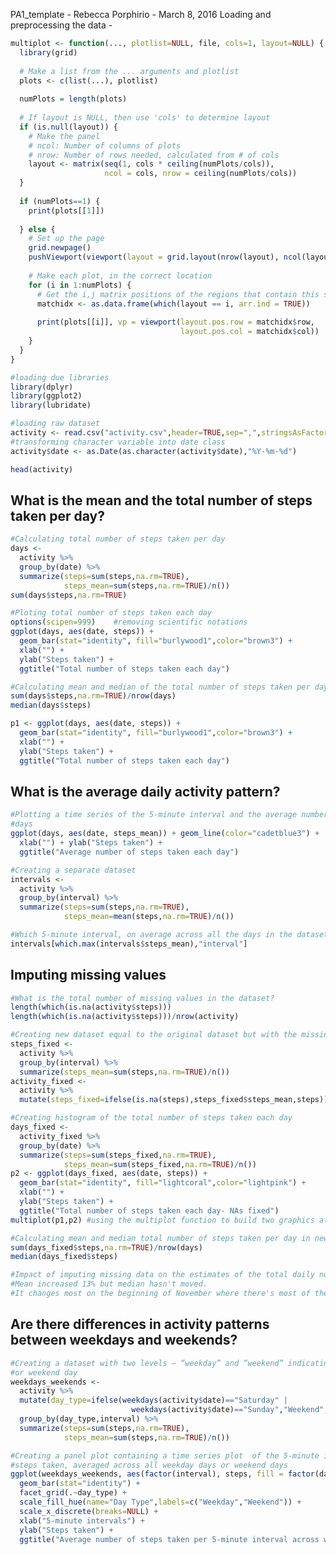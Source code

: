 PA1_template - Rebecca Porphirio - March 8, 2016
Loading and preprocessing the data
-
```r
multiplot <- function(..., plotlist=NULL, file, cols=1, layout=NULL) {
  library(grid)
  
  # Make a list from the ... arguments and plotlist
  plots <- c(list(...), plotlist)
  
  numPlots = length(plots)
  
  # If layout is NULL, then use 'cols' to determine layout
  if (is.null(layout)) {
    # Make the panel
    # ncol: Number of columns of plots
    # nrow: Number of rows needed, calculated from # of cols
    layout <- matrix(seq(1, cols * ceiling(numPlots/cols)),
                     ncol = cols, nrow = ceiling(numPlots/cols))
  }
  
  if (numPlots==1) {
    print(plots[[1]])
    
  } else {
    # Set up the page
    grid.newpage()
    pushViewport(viewport(layout = grid.layout(nrow(layout), ncol(layout))))
    
    # Make each plot, in the correct location
    for (i in 1:numPlots) {
      # Get the i,j matrix positions of the regions that contain this subplot
      matchidx <- as.data.frame(which(layout == i, arr.ind = TRUE))
      
      print(plots[[i]], vp = viewport(layout.pos.row = matchidx$row,
                                      layout.pos.col = matchidx$col))
    }
  }
}
```

```r
#loading due libraries
library(dplyr)
library(ggplot2)
library(lubridate)

#loading raw dataset
activity <- read.csv("activity.csv",header=TRUE,sep=",",stringsAsFactors=FALSE)
#transforming character variable into date class
activity$date <- as.Date(as.character(activity$date),"%Y-%m-%d")

head(activity)
```

What is the mean and the total number of steps taken per day?
-

```r
#Calculating total number of steps taken per day
days <- 
  activity %>%
  group_by(date) %>%
  summarize(steps=sum(steps,na.rm=TRUE),
            steps_mean=sum(steps,na.rm=TRUE)/n())
sum(days$steps,na.rm=TRUE)

#Ploting total number of steps taken each day
options(scipen=999)    #removing scientific notations
ggplot(days, aes(date, steps)) + 
  geom_bar(stat="identity", fill="burlywood1",color="brown3") +
  xlab("") + 
  ylab("Steps taken") +
  ggtitle("Total number of steps taken each day")

#Calculating mean and median of the total number of steps taken per day
sum(days$steps,na.rm=TRUE)/nrow(days)
median(days$steps)
```

```r
p1 <- ggplot(days, aes(date, steps)) + 
  geom_bar(stat="identity", fill="burlywood1",color="brown3") +
  xlab("") + 
  ylab("Steps taken") +
  ggtitle("Total number of steps taken each day")
```

What is the average daily activity pattern?
-

```r
#Plotting a time series of the 5-minute interval and the average number of steps taken, averaged across all
#days 
ggplot(days, aes(date, steps_mean)) + geom_line(color="cadetblue3") +
  xlab("") + ylab("Steps taken") +
  ggtitle("Average number of steps taken each day")

#Creating a separate dataset
intervals <- 
  activity %>%
  group_by(interval) %>%
  summarize(steps=sum(steps,na.rm=TRUE),
            steps_mean=mean(steps,na.rm=TRUE)/n())

#Which 5-minute interval, on average across all the days in the dataset, contains the maximum number of steps?
intervals[which.max(intervals$steps_mean),"interval"]
```

Imputing missing values
-

```r
#What is the total number of missing values in the dataset?
length(which(is.na(activity$steps)))
length(which(is.na(activity$steps)))/nrow(activity)

#Creating new dataset equal to the original dataset but with the missing data filled in
steps_fixed <-
  activity %>%
  group_by(interval) %>%
  summarize(steps_mean=sum(steps,na.rm=TRUE)/n())
activity_fixed <-
  activity %>%
  mutate(steps_fixed=ifelse(is.na(steps),steps_fixed$steps_mean,steps))

#Creating histogram of the total number of steps taken each day
days_fixed <- 
  activity_fixed %>%
  group_by(date) %>%
  summarize(steps=sum(steps_fixed,na.rm=TRUE),
            steps_mean=sum(steps_fixed,na.rm=TRUE)/n())
p2 <- ggplot(days_fixed, aes(date, steps)) + 
  geom_bar(stat="identity", fill="lightcoral",color="lightpink") +
  xlab("") + 
  ylab("Steps taken") +
  ggtitle("Total number of steps taken each day- NAs fixed")
multiplot(p1,p2) #using the multiplot function to build two graphics at the same time. 

#Calculating mean and median total number of steps taken per day in new dataset
sum(days_fixed$steps,na.rm=TRUE)/nrow(days)
median(days_fixed$steps)

#Impact of imputing missing data on the estimates of the total daily number of steps
#Mean increased 13% but median hasn't moved.
#It changes most on the beginning of November where there's most of the NAs.
```

Are there differences in activity patterns between weekdays and weekends?
-

```r
#Creating a dataset with two levels – “weekday” and “weekend” indicating whether a given date is a weekday 
#or weekend day
weekdays_weekends <-
  activity %>%
  mutate(day_type=ifelse(weekdays(activity$date)=="Saturday" | 
                           weekdays(activity$date)=="Sunday","Weekend","Weekday")) %>%
  group_by(day_type,interval) %>%
  summarize(steps=sum(steps,na.rm=TRUE),
            steps_mean=sum(steps,na.rm=TRUE)/n())

#Creating a panel plot containing a time series plot  of the 5-minute interval and the average number of 
#steps taken, averaged across all weekday days or weekend days
ggplot(weekdays_weekends, aes(factor(interval), steps, fill = factor(day_type))) + 
  geom_bar(stat="identity") +
  facet_grid(.~day_type) +
  scale_fill_hue(name="Day Type",labels=c("Weekday","Weekend")) +
  scale_x_discrete(breaks=NULL) + 
  xlab("5-minute intervals") + 
  ylab("Steps taken") +
  ggtitle("Average number of steps taken per 5-minute interval across weekdays and weekends")
```

